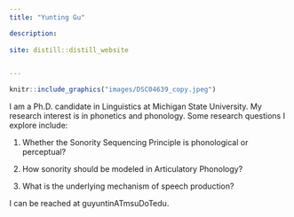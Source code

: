 ```yaml
---
title: "Yunting Gu"

description:
 
site: distill::distill_website


---
```


```r


knitr::include_graphics("images/DSC04639_copy.jpeg")


```

I am a Ph.D. candidate in Linguistics at Michigan State University. My research interest is in phonetics and phonology. Some research questions I explore include: 

1. Whether the Sonority Sequencing Principle is phonological or perceptual? 

2. How sonority should be modeled in Articulatory Phonology? 

3. What is the underlying mechanism of speech production? 

I can be reached at guyuntinATmsuDoTedu.
